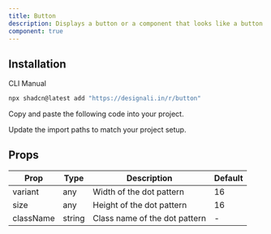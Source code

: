 ```yaml
---
title: Button
description: Displays a button or a component that looks like a button.
component: true
---
```


<div className="grid gap-3 lg:grid-cols-2 xl:grid-cols-3">
  <ComponentPreview name="button-01" />
  <ComponentPreview name="button-02" />
  <ComponentPreview name="button-03" />
  <ComponentPreview name="button-04" />
  <ComponentPreview name="button-05" />
</div>

## Installation

<Tabs defaultValue="cli">

<TabsList>
  <TabsTrigger value="cli">CLI</TabsTrigger>
  <TabsTrigger value="manual">Manual</TabsTrigger>
</TabsList>
<TabsContent value="cli">

```bash
npx shadcn@latest add "https://designali.in/r/button"
```

</TabsContent>

<TabsContent value="manual">

<Steps>

<Step>Copy and paste the following code into your project.</Step>

<ComponentSource name="button" />

<Step>Update the import paths to match your project setup.</Step>

</Steps>

</TabsContent>

</Tabs>

## Props

| Prop      | Type   | Description                   | Default |
| --------- | ------ | ----------------------------- | ------- |
| variant   | any    | Width of the dot pattern      | 16      |
| size      | any    | Height of the dot pattern     | 16      |
| className | string | Class name of the dot pattern | -       |

